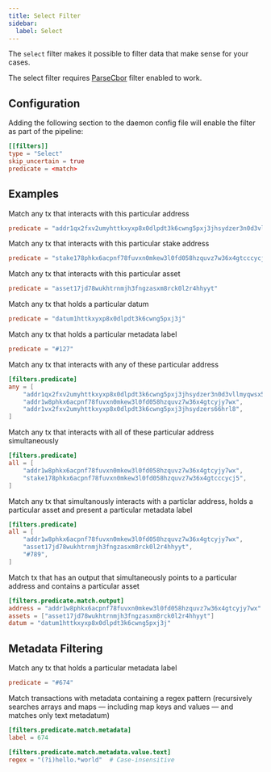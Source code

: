 ```yaml
---
title: Select Filter
sidebar: 
  label: Select
---
```


The `select` filter makes it possible to filter data that make sense for your cases. 

The select filter requires [ParseCbor](/oura/v2/filters/parse_cbor) filter enabled to work.

## Configuration

Adding the following section to the daemon config file will enable the filter as part of the pipeline:

```toml
[[filters]]
type = "Select"
skip_uncertain = true
predicate = <match>
```

## Examples

Match any tx that interacts with this particular address

```toml
predicate = "addr1qx2fxv2umyhttkxyxp8x0dlpdt3k6cwng5pxj3jhsydzer3n0d3vllmyqwsx5wktcd8cc3sq835lu7drv2xwl2wywfgse35a3x"
```

Match any tx that interacts with this particular stake address

```toml
predicate = "stake178phkx6acpnf78fuvxn0mkew3l0fd058hzquvz7w36x4gtcccycj5"
```

Match any tx that interacts with this particular asset

```toml
predicate = "asset17jd78wukhtrnmjh3fngzasxm8rck0l2r4hhyyt"
```

Match any tx that holds a particular datum

```toml
predicate = "datum1httkxyxp8x0dlpdt3k6cwng5pxj3j"
```

Match any tx that holds a particular metadata label

```toml
predicate = "#127"
```

Match any tx that interacts with any of these particular address

```toml
[filters.predicate]
any = [
    "addr1qx2fxv2umyhttkxyxp8x0dlpdt3k6cwng5pxj3jhsydzer3n0d3vllmyqwsx5wktcd8cc3sq835lu7drv2xwl2wywfgse35a3x",
    "addr1w8phkx6acpnf78fuvxn0mkew3l0fd058hzquvz7w36x4gtcyjy7wx",
    "addr1vx2fxv2umyhttkxyxp8x0dlpdt3k6cwng5pxj3jhsydzers66hrl8",
]
```

Match any tx that interacts with all of these particular address simultaneously

```toml
[filters.predicate]
all = [
    "addr1w8phkx6acpnf78fuvxn0mkew3l0fd058hzquvz7w36x4gtcyjy7wx",
    "stake178phkx6acpnf78fuvxn0mkew3l0fd058hzquvz7w36x4gtcccycj5",
]
```

Match any tx that simultanously interacts with a particlar address, holds a particular asset and present a particular metadata label

```toml
[filters.predicate]
all = [
    "addr1w8phkx6acpnf78fuvxn0mkew3l0fd058hzquvz7w36x4gtcyjy7wx",
    "asset17jd78wukhtrnmjh3fngzasxm8rck0l2r4hhyyt",
    "#789",
]
```

Match tx that has an output that simultaneously points to a particular address and contains a particular asset

```toml
[filters.predicate.match.output]
address = "addr1w8phkx6acpnf78fuvxn0mkew3l0fd058hzquvz7w36x4gtcyjy7wx"
assets = ["asset17jd78wukhtrnmjh3fngzasxm8rck0l2r4hhyyt"]
datum = "datum1httkxyxp8x0dlpdt3k6cwng5pxj3j"
```

## Metadata Filtering

Match any tx that holds a particular metadata label

```toml
predicate = "#674"
```

Match transactions with metadata containing a regex pattern (recursively searches arrays and maps — including map keys and values — and matches only text metadatum)

```toml
[filters.predicate.match.metadata]
label = 674

[filters.predicate.match.metadata.value.text]
regex = "(?i)hello.*world"  # Case-insensitive
```


